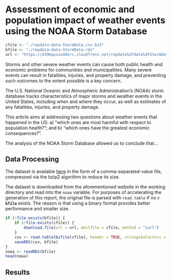 Assessment of economic and population impact of weather events using the NOAA Storm Database
============================================================================================

```r
cfile <- "./repdata-data-StormData.csv.bz2"
bfile <- "./repdata-data-StormData.rds"
url <- "https://d396qusza40orc.cloudfront.net/repdata%2Fdata%2FStormData.csv.bz2"
```

Storms and other severe weather events can cause both public health and economic problems for communities and municipalities. Many severe events can result in fatalities, injuries, and property damage, and preventing such outcomes to the extent possible is a key concern.

The U.S. National Oceanic and Atmospheric Administration's (NOAA) storm database tracks characteristics of major storms and weather events in the United States, including when and where they occur, as well as estimates of any fatalities, injuries, and property damage.

This article aims at addressing two questions about weather events that happened in the US: a) "which ones are most harmful with respect to population health?"; and b) "which ones have the greatest economic consequences?".

The analysis of the NOAA Storm Database allowed us to conclude that...

<!--
Immediately after the title, there should be a synopsis which describes and summarizes your analysis in at most 10 complete sentences.
-->

Data Processing
---------------

The dataset is available [here](`r url`) in the form of a comma-separated-value file, compressed via the bzip2 algorithm to reduce its size.

The dataset is downloaded from the aforementioned website in the working directory and read into the `noaa` variable. For purposes of accelerating the generation of this report, the original file is parsed with `read.table` if no **`r bfile`** exists. The reason is that using a binary format provides better performance and smaller size.

```r
if (!file.exists(bfile)) {
    if (!file.exists(cfile)) {
        download.file(url = url, destfile = cfile, method = "curl")
    }
    csv <- read.table(bzfile(cfile), header = TRUE, stringsAsFactors = FALSE, sep = ",", quote = "\"")
    saveRDS(csv, bfile)
}
noaa <- readRDS(bfile)
head(noaa)
```
<!--
There should be a section titled Data Processing which describes (in words and code) how the data were loaded into R and processed for analysis. In particular, your analysis must start from the raw CSV file containing the data. You cannot do any preprocessing outside the document.
-->

Results
-------